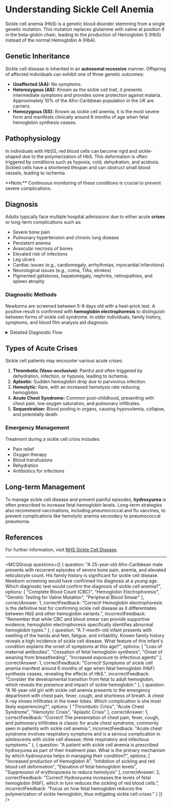 
# Understanding Sickle Cell Anemia

Sickle cell anemia (HbS) is a genetic blood disorder stemming from a single genetic mutation. This mutation replaces glutamine with valine at position 6 in the beta-globin chain, leading to the production of Hemoglobin S (HbS) instead of the normal Hemoglobin A (HbA).

## Genetic Inheritance

Sickle cell disease is inherited in an **autosomal recessive** manner. Offspring of affected individuals can exhibit one of three genetic outcomes:

- **Unaffected (AA):** No symptoms.
- **Heterozygous (AS):** Known as the sickle cell trait, it presents intermediate symptoms and provides some protection against malaria. Approximately 10% of the Afro-Caribbean population in the UK are carriers.
- **Homozygous (SS):** Known as sickle cell anemia, it is the most severe form and manifests clinically around 6 months of age when fetal hemoglobin synthesis ceases.

## Pathophysiology

In individuals with HbSS, red blood cells can become rigid and sickle-shaped due to the polymerization of HbS. This deformation is often triggered by conditions such as hypoxia, cold, dehydration, and acidosis. Sickled cells have a shortened lifespan and can obstruct small blood vessels, leading to ischemia.

<Callout emoji="⚠️">
**Note:** Continuous monitoring of these conditions is crucial to prevent severe complications.
</Callout>

## Diagnosis

Adults typically face multiple hospital admissions due to either acute **crises** or long-term complications such as:

- Severe bone pain
- Pulmonary hypertension and chronic lung disease
- Persistent anemia
- Avascular necrosis of bones
- Elevated risk of infections
- Leg ulcers
- Cardiac issues (e.g., cardiomegaly, arrhythmias, myocardial infarctions)
- Neurological issues (e.g., coma, TIAs, strokes)
- Pigmented gallstones, hepatomegaly, nephritis, retinopathies, and spleen atrophy

### Diagnostic Methods

Newborns are screened between 5-9 days old with a heel-prick test. A positive result is confirmed with **hemoglobin electrophoresis** to distinguish between forms of sickle cell syndrome. In older individuals, family history, symptoms, and blood film analysis aid diagnosis.

<details>
<summary>Detailed Diagnostic Flow</summary>

1. Newborn screening (heel-prick)
2. Hemoglobin electrophoresis for confirmation
3. Consideration of family history and symptom presentation in older individuals

</details>

## Types of Acute Crises

Sickle cell patients may encounter various acute crises:

1. **Thrombotic (Vaso-occlusive):** Painful and often triggered by dehydration, infection, or hypoxia, leading to ischemia.
2. **Aplastic:** Sudden hemoglobin drop due to parvovirus infection.
3. **Hemolytic:** Rare, with an increased hemolysis rate reducing hemoglobin.
4. **Acute Chest Syndrome:** Common post-childhood, presenting with chest pain, low oxygen saturation, and pulmonary infiltrates.
5. **Sequestration:** Blood pooling in organs, causing hypovolemia, collapse, and potentially death.

### Emergency Management

Treatment during a sickle cell crisis includes:

- Pain relief
- Oxygen therapy
- Blood transfusions
- Rehydration
- Antibiotics for infections

## Long-term Management

To manage sickle cell disease and prevent painful episodes, **hydroxyurea** is often prescribed to increase fetal hemoglobin levels. Long-term strategies also recommend vaccinations, including pneumococcal and flu vaccines, to prevent complications like hemolytic anemia secondary to pneumococcal pneumonia.

## References

For further information, visit [NHS Sickle Cell Disease](https://www.nhs.uk/conditions/sickle-cell-disease/).

---

<MCQGroup questions={[
  {
    question: "A 25-year-old Afro-Caribbean male presents with recurrent episodes of severe bone pain, anemia, and elevated reticulocyte count. His family history is significant for sickle cell disease. Newborn screening would have confirmed his diagnosis at a young age. Which diagnostic test would confirm the diagnosis of sickle cell anemia?",
    options: [
      "Complete Blood Count (CBC)",
      "Hemoglobin Electrophoresis",
      "Genetic Testing for Valine Mutation",
      "Peripheral Blood Smear"
    ],
    correctAnswer: 1,
    correctFeedback: "Correct! Hemoglobin electrophoresis is the definitive test for confirming sickle cell disease as it differentiates between HbS and other hemoglobin variants.",
    incorrectFeedback: "Remember that while CBC and blood smear can provide supportive evidence, hemoglobin electrophoresis specifically identifies abnormal hemoglobin types."
  },
  {
    question: "A 7-month-old infant presents with swelling of the hands and feet, fatigue, and irritability. Known family history reveals a high incidence of sickle cell disease. What feature of this infant's condition explains the onset of symptoms at this age?",
    options: [
      "Loss of maternal antibodies",
      "Cessation of fetal hemoglobin synthesis",
      "Onset of weaning from breastfeeding",
      "Increased exposure to infectious agents"
    ],
    correctAnswer: 1,
    correctFeedback: "Correct! Symptoms of sickle cell anemia manifest around 6 months of age when fetal hemoglobin (HbF) synthesis ceases, revealing the effects of HbS.",
    incorrectFeedback: "Consider the developmental transition from fetal to adult hemoglobin, which reveals the presence and impact of sickle hemoglobin."
  },
  {
    question: "A 16-year-old girl with sickle cell anemia presents to the emergency department with chest pain, fever, cough, and shortness of breath. A chest X-ray shows infiltrates in the lower lobes. Which complication is she most likely experiencing?",
    options: [
      "Thrombotic Crisis",
      "Acute Chest Syndrome",
      "Hemolytic Crisis",
      "Aplastic Crisis"
    ],
    correctAnswer: 1,
    correctFeedback: "Correct! The presentation of chest pain, fever, cough, and pulmonary infiltrates is classic for acute chest syndrome, commonly seen in patients with sickle cell anemia.",
    incorrectFeedback: "Acute chest syndrome involves respiratory symptoms and is a serious complication in adolescents with sickle cell disease; think respiratory and infectious symptoms."
  },
  {
    question: "A patient with sickle cell anemia is prescribed hydroxyurea as part of their treatment plan. What is the primary mechanism by which hydroxyurea helps in managing their condition?",
    options: [
      "Increased production of Hemoglobin A",
      "Inhibition of sickling and red blood cell deformation",
      "Elevation of fetal hemoglobin levels",
      "Suppression of erythropoiesis to reduce hemolysis"
    ],
    correctAnswer: 2,
    correctFeedback: "Correct! Hydroxyurea increases the levels of fetal hemoglobin (HbF), which in turn reduces the sickling of red blood cells.",
    incorrectFeedback: "Focus on how fetal hemoglobin reduces the polymerization of sickle hemoglobin, thus mitigating sickle cell crises."
  }
]} />